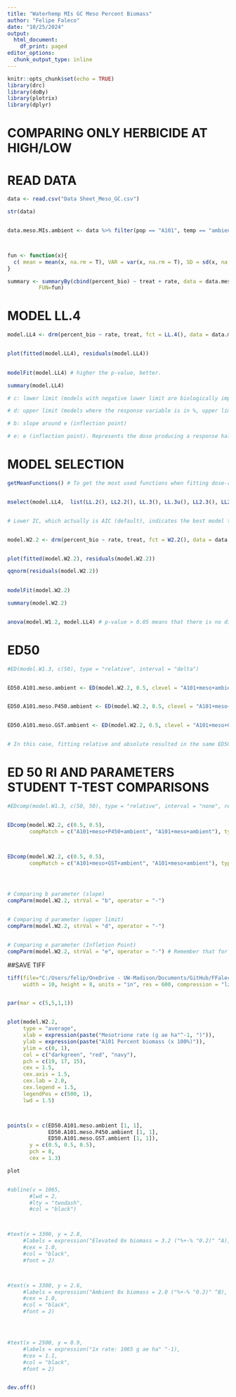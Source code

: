```yaml
---
title: "Waterhemp MIs GC Meso Percent Biomass"
author: "Felipe Faleco"
date: "10/25/2024"
output:
  html_document:
    df_print: paged
editor_options: 
  chunk_output_type: inline
---
```


```r

knitr::opts_chunk$set(echo = TRUE)
library(drc)
library(doBy)
library(plotrix)
library(dplyr)

```


# COMPARING ONLY HERBICIDE AT HIGH/LOW

# READ DATA

```r

data <- read.csv("Data Sheet_Meso_GC.csv")

str(data)


data.meso.MIs.ambient <- data %>% filter(pop == "A101", temp == "ambient")



fun <- function(x){
  c( mean = mean(x, na.rm = T), VAR = var(x, na.rm = T), SD = sd(x, na.rm = T), SE = std.error(x, na.rm = T), n = length(x))
}

summary <- summaryBy(cbind(percent_bio) ~ treat + rate, data = data.meso.MIs.ambient,
          FUN=fun)


```



# MODEL LL.4

```r

model.LL4 <- drm(percent_bio ~ rate, treat, fct = LL.4(), data = data.meso.MIs.ambient, type = "continuous")


plot(fitted(model.LL4), residuals(model.LL4))

                
modelFit(model.LL4) # higher the p-value, better.

summary(model.LL4) 

# c: lower limit (models with negative lower limit are biologically impossible. E.g., negative biomass, negative % biomass reduction, or negative % control)

# d: upper limit (models where the response variable is in %, upper limit bigger than 100% are biologically impossible. E.g., % biomass reduction, % control)

# b: slope around e (inflection point)

# e: e (inflection point). Represents the dose producing a response halfway between the u and l parameters (ED50)

```



# MODEL SELECTION

```r

getMeanFunctions() # To get the most used functions when fitting dose-response curves.


mselect(model.LL4,  list(LL.2(), LL2.2(), LL.3(), LL.3u(), LL2.3(), LL2.3u(), LL.4(), LL2.4(), LL.5(), LL2.5(), W1.2(), W2.2(), W1.3(), W1.3u(), W2.3(), W2.3u(), W1.4(), W2.4()))


# Lower IC, which actually is AIC (default), indicates the best model to be used. On the other hand, the highest the Lack of Fit, better the model. The two-, three-, and four-parameter log-logistic models are are symmetrical around the inflection point (parameter "e") while others (e.g. fiveparameter log-logistic, Gompertz, and Weibull) are asymmetrical. In symmetrical models, the parameter "e" and relative ED50 are identical, that is, they both indicate the dose that reduces the response midway between the upper and lower limits. In asymmetrical models, however, the parameter "e" does not have the same meaning as in symmetrical models, even though it is still the location of the inflection point. Therefore, in asymmetrical models, ED50 should be estimated as "absolute" and not relative.


model.W2.2 <- drm(percent_bio ~ rate, treat, fct = W2.2(), data = data.meso.MIs.ambient, type = "continuous")


plot(fitted(model.W2.2), residuals(model.W2.2))

qqnorm(residuals(model.W2.2))

                
modelFit(model.W2.2)

summary(model.W2.2) 


anova(model.W1.2, model.LL4) # p-value > 0.05 means that there is no difference between models. Therefore, we can use model LL.3

```



# ED50

```r

#ED(model.W1.3, c(50), type = "relative", interval = "delta")


ED50.A101.meso.ambient <- ED(model.W2.2, 0.5, clevel = "A101+meso+ambient", type = "absolute", interval = "delta")


ED50.A101.meso.P450.ambient <- ED(model.W2.2, 0.5, clevel = "A101+meso+P450+ambient", type = "absolute", interval = "delta")


ED50.A101.meso.GST.ambient <- ED(model.W2.2, 0.5, clevel = "A101+meso+GST+ambient", type = "absolute", interval = "delta")


# In this case, fitting relative and absolute resulted in the same ED50. Perhaps because W1.3 has a lower limit = 0. In simulations using the W1.4, then the relative and absolute ED50 are different. 

```


# ED 50 RI AND PARAMETERS STUDENT T-TEST COMPARISONS

```r

#EDcomp(model.W1.3, c(50, 50), type = "relative", interval = "none", reverse = F)


EDcomp(model.W2.2, c(0.5, 0.5), 
       compMatch = c("A101+meso+P450+ambient", "A101+meso+ambient"), type = "absolute", interval = "none", reverse = T)



EDcomp(model.W2.2, c(0.5, 0.5), 
       compMatch = c("A101+meso+GST+ambient", "A101+meso+ambient"), type = "absolute", interval = "none", reverse = T)




# Comparing b parameter (slope)
compParm(model.W2.2, strVal = "b", operator = "-")


# Comparing d parameter (upper limit)
compParm(model.W2.2, strVal = "d", operator = "-")


# Comparing e parameter (Infletion Point)
compParm(model.W2.2, strVal = "e", operator = "-") # Remember that for asymmetric models, the parameter"e" does not reflect the ED50. 


```



##SAVE TIFF

```r

tiff(file="C:/Users/felip/OneDrive - UW-Madison/Documents/GitHub/FFaleco/PhD/PhD Projects/Waterhemp/Metabolism Inhibitors/GC/Mesotrione/2023/Mesotrione_Absolute ED_Multiple Comparisons/MIs_Meso + MIs_Ambient_GC_ DR Percent Bio.tiff",
     width = 10, height = 8, units = "in", res = 600, compression = "lzw")


par(mar = c(5,5,1,1))


plot(model.W2.2,
     type = "average",
     xlab = expression(paste("Mesotrione rate (g ae ha"^-1, ")")),
     ylab = expression(paste("A101 Percent biomass (x 100%)")),
     ylim = c(0, 1),
     col = c("darkgreen", "red", "navy"),
     pch = c(19, 17, 15),
     cex = 1.5,
     cex.axis = 1.5,
     cex.lab = 2.0,
     cex.legend = 1.5,
     legendPos = c(500, 1),
     lwd = 1.5)



points(x = c(ED50.A101.meso.ambient [1, 1],
             ED50.A101.meso.P450.ambient [1, 1],
             ED50.A101.meso.GST.ambient [1, 1]),
       y = c(0.5, 0.5, 0.5),
       pch = 8,
       cex = 1.3)

plot


#abline(v = 1065, 
       #lwd = 2, 
       #lty = "twodash",
       #col = "black")



#text(x = 3300, y = 2.8, 
     #labels = expression("Elevated 0x biomass = 3.2 ("%+-% "0.2)" ^A),
     #cex = 1.0,
     #col = "black",
     #font = 2)



#text(x = 3300, y = 2.6, 
     #labels = expression("Ambient 0x biomass = 2.0 ("%+-% "0.2)" ^B),
     #cex = 1.0,
     #col = "black",
     #font = 2)




#text(x = 2500, y = 0.9, 
     #labels = expression("1x rate: 1065 g ae ha" ^-1),
     #cex = 1.1,
     #col = "black",
     #font = 2)


dev.off()


```

